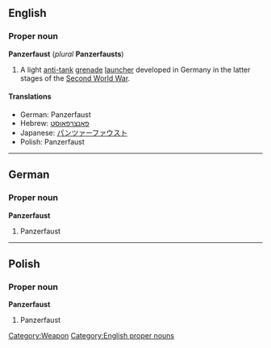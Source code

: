 {{wikipedia}}
==English==
===Proper noun===
'''Panzerfaust''' (''plural'' '''Panzerfausts''')

#A light [[anti-tank]] [[grenade]] [[launcher]] developed in Germany in the latter stages of the [[w:Second World War|Second World War]].

====Translations====
*German: Panzerfaust
*Hebrew: [[פאנצרפאוסט]]
*Japanese: [[パンツァーファウスト]]
*Polish: Panzerfaust

----
==German==
<!--add a second for the common noun-->
===Proper noun===
'''Panzerfaust'''

#Panzerfaust

----
==Polish==
===Proper noun===
'''Panzerfaust'''

#Panzerfaust

[[Category:Weapon]]
[[Category:English proper nouns]]